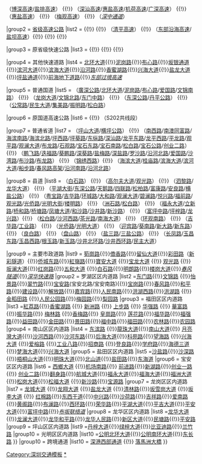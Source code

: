 {{Navbox
|name   = 深圳市主要道路
|title  = [[File:Nuvola apps ksysv.png|20px]][[广东省]][[深圳市]][[深圳市道路|主要道路]]
|image  = [[File:Outline of Shenzhen.png|100px]]
|state  = collapsed
|tracking = <includeonly>no</includeonly>

|group1 = [[国家高速公路]]
|list1  = {{China Expwy Name|G4}}（[[广深高速公路|广深高速]]） {{!}} {{China Expwy Name|G0422}}（[[博深高速公路|博深高速]]/[[盐排高速公路|盐排高速]]） {{!}} {{China Expwy Name|G15}}（[[深汕高速公路|深汕高速]]/[[惠盐高速公路|惠盐高速]]/[[机荷高速公路|机荷高速]]/[[广深高速公路|广深高速]]） {{!}} {{China Expwy Name|G25}}（[[惠盐高速公路|惠盐高速]]） {{!}} {{China Expwy Name|G94}}（[[梅观高速公路|梅观高速]]） {{!}} {{China Expwy Name|G2518}}（''[[深中通道]]''）

|group2 = [[广东省高速公路|省级高速公路]]
|list2  = {{China Expwy Name|S3|P=Guangdong}} {{!}} {{China Expwy Name|S28|P=Guangdong}} {{!}}  {{China Expwy Name|S29|P=Guangdong}}（[[清平高速公路|清平高速]]） {{!}} {{China Expwy Name|S30|P=Guangdong}} （[[东部沿海高速公路|东部沿海高速]]/[[盐坝高速]]）{{!}} {{China Expwy Name|S31|P=Guangdong}} {{!}} {{China Expwy Name|S33|P=Guangdong}} {{!}} {{China Expwy Name|S86|P=Guangdong}}

|group3 = 原省级快速公路
|list3  = {{China Expwy Name|S202|[[惠盐高速公路|惠盐路]]|P=Guangdong}} {{!}}{{China Expwy Name|S203|[[丹平快速路]]|P=Guangdong}} {{!}} {{China Expwy Name|S301|[[南坪快速路]]|P=Guangdong}} {{!}}{{China Expwy Name|S3111|[[福龙路]]|P=Guangdong}}

|group4 = 其他快速道路 
|list4  = [[北环大道]]{{!}}[[泥岗路]]{{!}}[[布心路]]{{!}}[[坂银通道]]{{!}}[[滨河大道]]{{!}}[[滨海大道 (深圳)|滨海大道]]{{!}}[[沿河路 (深圳市)|沿河路]]{{!}}[[香蜜湖路]]{{!}}[[兴海大道]]{{!}}[[盐龙大道]]{{!}}[[坪盐通道]]{{!}}[[前海地下道路]]{{!}}''[[东部过境高速]]''

|group5 = 普通国道
|list5  = {{中国国道名|107}}（[[廣深公路]]/[[北环大道]]/[[泥岗路]]/[[布心路]]/[[爱国路 (罗湖区)|爱国路]]/[[文锦路|文锦南路]]） {{!}} {{中国国道名|205}}（[[龙岗大道]]/[[文锦路|文锦北路]]/[[东门路|东门中路]]） {{!}} {{中国国道名|220}}（[[东深公路]]/[[丹平公路]]） {{!}} {{中国国道名|228}}（[[公常路]]/[[民生大道]]/[[集美路]]/[[振明路]]/[[松白路]]）

|group6 = 原国道高速公路
|list6 = {{中国国道名|107|[[北环大道]]}}{{!}} {{中国国道名|205|[[龙岗大道]]}}（S202共线段）

|group7 = 普通省道
|list7  = {{中国省道名|356|P=广东}}（[[坪山大道]]/[[横坪公路]]） {{!}} {{中国省道名|359|P=广东}}（[[南西路]]/[[南澳同富路]]/[[海滨南路]]/[[海滨北路]]/[[坪西路]]/[[坪葵公路|坪葵路]]/[[东纵路]]/[[深汕路]]/[[龙平路|龙平东路]]/[[龙平路|龙平西路]]/[[龙平路|平龙路]]/[[观平路]]/[[观澜大道]]/[[布龙路]]/[[石观路]]/[[宝石东路]]/[[宝石南路]]/[[松白路]]/[[宝石公路]]/[[创业二路]]） {{!}} {{中国省道名|360|P=广东}}（[[鹏飞路]]/[[迭福路]]/[[葵鹏路]]/[[深葵公路|深葵路]]/[[盐梅公路|盐梅路]]/[[深盐路]]/[[罗沙公路|罗沙路]]/[[沿河路 (深圳市)|沿河北路]]/[[爱国路]]/[[沙湾路]]/[[布沙路]]/[[布龙路]]） {{!}} {{中国省道名|387|P=广东}}（[[锦绣西路]]）{{!}} {{中国省道名|550|P=广东}}（[[海滨大道]]/[[桂庙路]]/[[滨海大道 (深圳)|滨海大道]]/[[滨河大道]]/[[船步路]]/[[春风路高架]]/[[沿河南路]]/[[沿河北路]]）

|group8 = 县道
|list8  = {{中国县道名|225}}（[[白石路]]） {{!}} {{中国县道名|231}}（[[高尔夫大道]]/[[观光路]]） {{!}} {{中国县道名|243}}（[[泗黎路]]/[[龙华大道]]） {{!}} {{中国县道名|251}}（[[平湖大街]]/[[东深公路]]/[[天鹅路]]/[[四联路]]/[[松柏路]]/[[富康路]]/[[安良路]]/[[横盐公路]]） {{!}} {{中国县道名|252}}（[[粤宝路]]/[[吉华路]]/[[环城路]]/[[龙华大道|大和路]]/[[观澜大道]]/[[碧澜路]]/[[悦兴路]]/[[福前路]]/[[观光路]]/[[光侨路]]/[[光明大街]]/[[楼明路]]） {{!}} {{中国县道名|253}}（[[洲石路]]/[[松白路]]） {{!}} {{中国县道名|254}}（[[福永大道]]/[[立新路]]/[[桥和路]]/[[桥塘路]]/[[凤塘大道]]/[[和沙路]]/[[沙井路]]/[[新沙路]]） {{!}} {{中国县道名|255}}（[[富坪中路]]/[[坪梓路]]/[[龙兴路]]）{{!}} {{中国县道名|256}}（[[松白路]]/[[沙河西路]]/[[茶光路]]/[[南海大道 (深圳市)|南海大道]]） {{!}} {{中国县道名|257}}（[[环观南路]]）  {{!}} {{中国县道名|258}}（[[吉华路]]/[[工业路]]） {{!}} {{中国县道名|259}}（[[光侨路]]/[[光明大道]]） {{!}} {{中国县道名|260}}（[[迎宾路]]/[[葵南路]]/[[新大路]]/[[新东路]]） {{!}} {{中国县道名|877}}（[[良白路]]） {{!}} {{中国县道名|878}}（[[梧桐山盘山公路|盘山路]]） {{!}} {{中国县道名|879}}（[[盐三路]]/[[三盐公路]]） {{!}} {{中国县道名|880}}（[[长凤路]]/[[玉昌东路]]/[[玉昌西路]]/[[根玉路]]/[[新玉路]]/[[沙井北环路]]/[[沙井西环路]]/[[民主大道]]）

|group9 = 主要市政道路
|list9  =  {{navbox|child
|group1 = 跨区道路
|list1 =  [[深南路]]{{!}}[[筍崗路]]{{!}}[[僑香路]]{{!}}[[留仙大道]]{{!}}[[彩田路]]（[[新彩隧道]]）{{!}}[[侨城东路]]{{!}}[[紅嶺路]]{{!}}[[寶安大道]] {{!}}[[宝龙大道]] {{!}} [[观光路]] {{!}}[[坂澜大道]]{{!}}[[红岗路]]{{!}}[[五和大道]] {{!}}[[白石路]]{{!}}[[明朗路]]{{!}}[[楼岗大道]]{{!}}''[[春风隧道]]''{{!}}''[[深华快速路]]''
|group2 = 罗湖区区内道路
|list2 =[[东门路 (深圳市)|东门路]]{{!}}[[文錦路|文锦路]] {{!}}[[怡景路]]{{!}}[[翠竹路 (深圳羅湖)|翠竹路]]{{!}}[[宝安路]](宝安北路/宝安南路){{!}}[[宝岗路]]{{!}}[[春风路]]{{!}}[[和平路 (罗湖区)|和平路]]{{!}}[[建设路 (深圳)|建设路]]{{!}}[[解放路 (深圳)|解放路]]{{!}}[[嘉宾路]]{{!}}[[人民南路]]{{!}}[[洪湖西路]]{{!}}[[洪湖路]] {{!}}[[金稻田路]] {{!}}[[人民公园路]]{{!}}[[梅园路]]{{!}}[[梨园路]]
|group3 = 福田区区内道路
|list3 =[[紅荔路]]{{!}}[[香蜜湖路]] {{!}} [[新洲路]] {{!}} [[上步路]] {{!}} [[華強路 (深圳)|华强路]] {{!}} [[華富路]]{{!}}[[振华路]]{{!}} [[梅林路]] {{!}}[[香梅路]]{{!}} [[皇崗路]]{{!}} [[莲花路 (深圳)|莲花路]]{{!}}[[福华路]]{{!}}[[福强路]]{{!}}[[益田路]]{{!}}[[金田路]]{{!}}[[景田路]]{{!}}[[福中路]]{{!}}[[福田路]]{{!}}[[农林路]]{{!}}[[农园路]]
|group4 = 南山区区内道路
|list4 = [[东滨路]] {{!}}[[龍珠大道]]{{!}}[[南山大道]]{{!}} [[月亮灣大道]]{{!}}[[沙河西路]]{{!}}[[沙河东路]]{{!}}[[后海大道]]{{!}}[[科苑路]]{{!}}[[望海路]] {{!}}[[兴海大道]] {{!}}[[爱榕路]] {{!}}[[工业八路]]{{!}}[[招商路]] {{!}}[[登良路]]{{!}}[[学府路 (深圳)|学府路]]{{!}}[[海德三道]] {{!}}[[梦海大道]]{{!}}[[兴海大道]]
|group5 = 盐田区区内道路
|list5 =[[沙盐路]]{{!}}[[沙深路]]{{!}}[[梧桐山大道]]{{!}}[[明珠大道]]{{!}}[[北山道]]{{!}}[[盐田路]]{{!}}[[东海道 (路名)|东海道]]
|group6 = 宝安区区内道路
|list6 = [[西鄉大道]] {{!}}[[机场南路]]{{!}}  [[前进路]]{{!}}[[新湖路]]{{!}}[[创业一路]]{{!}} [[创业二路]]{{!}}[[翻身路]]{{!}}[[航城大道]]{{!}}[[福永大道]]{{!}}[[福海大道]]{{!}}[[福洲大道]]{{!}}[[松岗大道]]{{!}}[[松福大道]] {{!}}[[新沙路]]{{!}}[[宝源路]]
|group7 = 龙岗区区内道路
|list7 = [[龙城大道]] {{!}}[[龙翔大道]] {{!}}[[盐龙大道]] {{!}}[[清林路]]{{!}}[[坂雪岗大道]] {{!}}[[坂李大道]] {{!}} [[红棉路 (深圳)|红棉路]]{{!}}[[东西干道]]{{!}}[[中兴路]]{{!}}[[沙荷路]]{{!}}[[吉祥路]]{{!}}[[爱南路]]{{!}}[[黄阁路]]{{!}}[[布澜路]]{{!}}[[西环路 (深圳)|西环路]]{{!}}[[荣华路]]{{!}}[[平湖大道]]{{!}}[[平吉大道]]{{!}}[[平安大道]]{{!}}[[富坪中路]]{{!}}''[[布坂联络道]]''
|group8 = 龙华区区内道路
|list8 =[[龙华大道]]{{!}}[[龙澜大道]]{{!}}[[龙华和平路]]{{!}}[[龙华人民路]]{{!}}[[新区大道]]{{!}}[[民塘路]]{{!}}[[平安路]]
|group9 = 坪山区区内道路
|list9 =[[丹梓大道]]{{!}}[[绿梓大道]]{{!}}[[比亚迪路]]{{!}}[[兰竹路]]
|group10 = 光明区区内道路
|list10 =[[公明北环大道]]{{!}}[[公明南环大道]]{{!}}[[东长路]]
}}
|group10 = 跨境通道
|list10  = {{SR|10|size=20px|valign=middle}}[[深港西部通道]] {{!}} [[落馬洲大橋]]
}}<noinclude>
[[Category:深圳交通模板]]
[[Category:深圳道路|*]]
</noinclude>